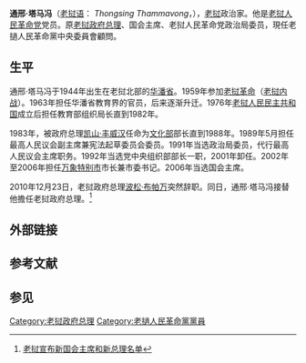{{Infobox President
| original_name = {{lang|lo|ທອງສິງ ທຳມະວົງ}}
| image = Thongsing Thammavong 2012.jpg
| country = [[老挝|老挝]]
| order =6
| office = 老挝政府总理
| chairman = [[朱馬利·賽雅貢|朱馬利·賽雅貢]]
| term_start = 2010年12月23日
| term_end = 2016年4月20日
| predecessor = [[波松·布帕万|波松·布帕万]]
| successor = [[通倫·西蘇里|通倫·西蘇里]]
| birth_date = {{birth date and age|1944|4|12}}
| birth_place =  {{flag|法屬印度支那}}[[寮保護國|寮保護國]][[華潘省|華潘省]]
| death_date =
| nationality ={{LAO}}
| spouse =
| party = {{CPK}}
| profession =
}}
{{Contains Lao text}}
'''通邢·塔马冯'''（[[老挝语|老挝语]]：'''{{lang|lo|ທອງສິງ ທຳມະວົງ}}''' ''Thongsing Thammavong''，{{bd|1944年|4月12日}}），[[老挝|老挝]]政治家。他是[[老挝人民革命党|老挝人民革命党]]党员。原[[老挝政府总理|老挝政府总理]]、国会主席、老挝人民革命党政治局委员，現任老撾人民革命黨中央委員會顧問。

==生平==
通邢·塔马冯于1944年出生在老挝北部的[[华潘省|华潘省]]。1959年参加[[老挝内战|老挝革命]]（[[老挝内战|老挝内战]]）。1963年担任华潘省教育界的官员，后来逐渐升迁。1976年[[老挝人民民主共和国|老挝人民民主共和国]]成立后担任教育部组织局长直到1982年。

1983年，被政府总理[[凯山·丰威汉|凯山·丰威汉]]任命为[[文化部|文化部]]部长直到1988年。1989年5月担任最高人民议会副主席兼宪法起草委员会委员。1991年当选政治局委员，代行最高人民议会主席职务。1992年当选党中央组织部部长一职，2001年卸任。2002年至2006年担任[[万象|万象特别市]]市长兼市委书记。2006年当选国会主席。

2010年12月23日，老挝政府总理[[波松·布帕万|波松·布帕万]]突然辞职。同日，通邢·塔马冯接替他擔任老挝政府总理。<ref>[http://news.xinhuanet.com/2010-12/23/c_12912276.htm 老挝宣布新国会主席和新总理名单]</ref>

==外部链接==
{{commonscat|Thongsing Thammavong}}
==参考文献==
{{reflist}}
==参见==
{{start box}}
{{succession box|[[波松·布帕万|波松·布帕万]]|[[通倫·西蘇里|通倫·西蘇里]]|[[老挝政府总理|老挝政府总理]]|2010年－2016年}}
{{end box}}
{{亚洲政治人物小作品}}
{{东南亚人物小作品}}
{{DEFAULTSORT:Thammavong, Thongsing}}
[[Category:老挝政府总理|Category:老挝政府总理]]
[[Category:老撾人民革命黨黨員|Category:老撾人民革命黨黨員]]